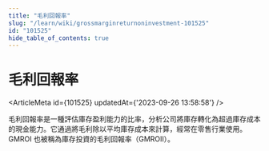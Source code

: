 ```yaml
---
title: "毛利回報率"
slug: "/learn/wiki/grossmarginreturnoninvestment-101525"
id: "101525"
hide_table_of_contents: true
---
```



# 毛利回報率

<ArticleMeta id={101525} updatedAt={'2023-09-26 13:58:58'} />
<div className='border-solid border-b border-t-0 my-4 border-[var(--ifm-color-gray-300)]' />

毛利回報率是一種評估庫存盈利能力的比率，分析公司將庫存轉化為超過庫存成本的現金能力。它通過將毛利除以平均庫存成本來計算，經常在零售行業使用。GMROI 也被稱為庫存投資的毛利回報率（GMROII）。
